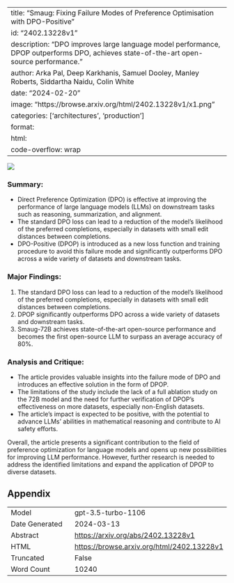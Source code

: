 
---
title: "Smaug: Fixing Failure Modes of Preference Optimisation with DPO-Positive"
id: "2402.13228v1"
description: "DPO improves large language model performance, DPOP outperforms DPO, achieves state-of-the-art open-source performance."
author: Arka Pal, Deep Karkhanis, Samuel Dooley, Manley Roberts, Siddartha Naidu, Colin White
date: "2024-02-20"
image: "https://browse.arxiv.org/html/2402.13228v1/x1.png"
categories: ['architectures', 'production']
format:
  html:
    code-overflow: wrap
---

![](https://browse.arxiv.org/html/2402.13228v1/x1.png)

### **Summary:**
- Direct Preference Optimization (DPO) is effective at improving the performance of large language models (LLMs) on downstream tasks such as reasoning, summarization, and alignment.
- The standard DPO loss can lead to a reduction of the model’s likelihood of the preferred completions, especially in datasets with small edit distances between completions.
- DPO-Positive (DPOP) is introduced as a new loss function and training procedure to avoid this failure mode and significantly outperforms DPO across a wide variety of datasets and downstream tasks.

### Major Findings:
1. The standard DPO loss can lead to a reduction of the model’s likelihood of the preferred completions, especially in datasets with small edit distances between completions.
2. DPOP significantly outperforms DPO across a wide variety of datasets and downstream tasks.
3. Smaug-72B achieves state-of-the-art open-source performance and becomes the first open-source LLM to surpass an average accuracy of 80%.

### Analysis and Critique:
- The article provides valuable insights into the failure mode of DPO and introduces an effective solution in the form of DPOP.
- The limitations of the study include the lack of a full ablation study on the 72B model and the need for further verification of DPOP's effectiveness on more datasets, especially non-English datasets.
- The article's impact is expected to be positive, with the potential to advance LLMs' abilities in mathematical reasoning and contribute to AI safety efforts.

Overall, the article presents a significant contribution to the field of preference optimization for language models and opens up new possibilities for improving LLM performance. However, further research is needed to address the identified limitations and expand the application of DPOP to diverse datasets.

## Appendix

|          |          |
|----------|----------|
| Model     | gpt-3.5-turbo-1106       |
| Date Generated     | 2024-03-13       |
| Abstract | [https://arxiv.org/abs/2402.13228v1](https://arxiv.org/abs/2402.13228v1)        |
| HTML     | [https://browse.arxiv.org/html/2402.13228v1](https://browse.arxiv.org/html/2402.13228v1)       |
| Truncated       | False       |
| Word Count       | 10240       |